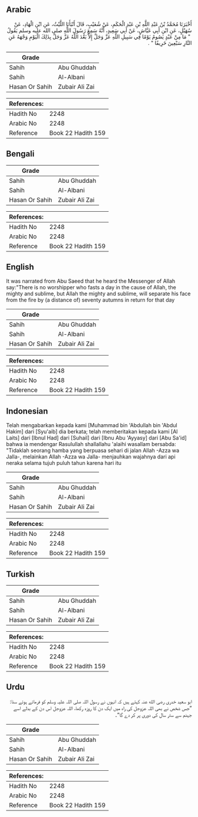 ## Arabic


<div dir="rtl" lang="ar" style={{fontSize:'larger',backgroundColor:'#f8f9fa',padding:20}}>
أَخْبَرَنَا مُحَمَّدُ بْنُ عَبْدِ اللَّهِ بْنِ عَبْدِ الْحَكَمِ، عَنْ شُعَيْبٍ، قَالَ أَنْبَأَنَا اللَّيْثُ، عَنِ ابْنِ الْهَادِ، عَنْ سُهَيْلٍ، عَنِ ابْنِ أَبِي عَيَّاشٍ، عَنْ أَبِي سَعِيدٍ، أَنَّهُ سَمِعَ رَسُولَ اللَّهِ صلى الله عليه وسلم يَقُولُ ‏ "‏ مَا مِنْ عَبْدٍ يَصُومُ يَوْمًا فِي سَبِيلِ اللَّهِ عَزَّ وَجَلَّ إِلاَّ بَعَّدَ اللَّهُ عَزَّ وَجَلَّ بِذَلِكَ الْيَوْمِ وَجْهَهُ عَنِ النَّارِ سَبْعِينَ خَرِيفًا ‏"‏ ‏.‏
</div>
<div style={{backgroundColor:'#f8f9fa',padding:20, marginBottom: 10}}><table> <thead> <tr> <th>Grade</th> <th></th> </tr> </thead> <tbody> <tr><td>Sahih</td><td>Abu Ghuddah</td></tr><tr><td>Sahih</td><td>Al-Albani</td></tr><tr><td>Hasan Or Sahih</td><td>Zubair Ali Zai</td></tr></tbody></table><table> <thead> <tr> <th>References:</th> <th></th> </tr> </thead> <tbody><tr><td>Hadith No</td><td>2248</td></tr><tr><td>Arabic No</td><td>2248</td></tr><tr><td>Reference</td><td>Book 22 Hadith 159</td></tr></tbody></table></div>

## Bengali


<div dir="ltr" lang="bn" style={{fontSize:'larger',backgroundColor:'#f8f9fa',padding:20}}>

</div>
<div style={{backgroundColor:'#f8f9fa',padding:20, marginBottom: 10}}><table> <thead> <tr> <th>Grade</th> <th></th> </tr> </thead> <tbody> <tr><td>Sahih</td><td>Abu Ghuddah</td></tr><tr><td>Sahih</td><td>Al-Albani</td></tr><tr><td>Hasan Or Sahih</td><td>Zubair Ali Zai</td></tr></tbody></table><table> <thead> <tr> <th>References:</th> <th></th> </tr> </thead> <tbody><tr><td>Hadith No</td><td>2248</td></tr><tr><td>Arabic No</td><td>2248</td></tr><tr><td>Reference</td><td>Book 22 Hadith 159</td></tr></tbody></table></div>

## English


<div dir="ltr" lang="en" style={{fontSize:'larger',backgroundColor:'#f8f9fa',padding:20}}>
It was narrated from Abu Saeed that he heard the Messenger of Allah say:"There is no worshipper who fasts a day in the cause of Allah, the mighty and sublime, but Allah the mighty and sublime, will separate his face from the fire by (a distance of) seventy autumns in return for that day
</div>
<div style={{backgroundColor:'#f8f9fa',padding:20, marginBottom: 10}}><table> <thead> <tr> <th>Grade</th> <th></th> </tr> </thead> <tbody> <tr><td>Sahih</td><td>Abu Ghuddah</td></tr><tr><td>Sahih</td><td>Al-Albani</td></tr><tr><td>Hasan Or Sahih</td><td>Zubair Ali Zai</td></tr></tbody></table><table> <thead> <tr> <th>References:</th> <th></th> </tr> </thead> <tbody><tr><td>Hadith No</td><td>2248</td></tr><tr><td>Arabic No</td><td>2248</td></tr><tr><td>Reference</td><td>Book 22 Hadith 159</td></tr></tbody></table></div>

## Indonesian


<div dir="ltr" lang="id" style={{fontSize:'larger',backgroundColor:'#f8f9fa',padding:20}}>
Telah mengabarkan kepada kami [Muhammad bin 'Abdullah bin 'Abdul Hakim] dari [Syu'aib] dia berkata; telah memberitakan kepada kami [Al Laits] dari [Ibnul Had] dari [Suhail] dari [Ibnu Abu 'Ayyasy] dari [Abu Sa'id] bahwa ia mendengar Rasulullah shallallahu 'alaihi wasallam bersabda: "Tidaklah seorang hamba yang berpuasa sehari di jalan Allah -Azza wa Jalla-, melainkan Allah -Azza wa Jalla- menjauhkan wajahnya dari api neraka selama tujuh puluh tahun karena hari itu
</div>
<div style={{backgroundColor:'#f8f9fa',padding:20, marginBottom: 10}}><table> <thead> <tr> <th>Grade</th> <th></th> </tr> </thead> <tbody> <tr><td>Sahih</td><td>Abu Ghuddah</td></tr><tr><td>Sahih</td><td>Al-Albani</td></tr><tr><td>Hasan Or Sahih</td><td>Zubair Ali Zai</td></tr></tbody></table><table> <thead> <tr> <th>References:</th> <th></th> </tr> </thead> <tbody><tr><td>Hadith No</td><td>2248</td></tr><tr><td>Arabic No</td><td>2248</td></tr><tr><td>Reference</td><td>Book 22 Hadith 159</td></tr></tbody></table></div>

## Turkish


<div dir="ltr" lang="tr" style={{fontSize:'larger',backgroundColor:'#f8f9fa',padding:20}}>

</div>
<div style={{backgroundColor:'#f8f9fa',padding:20, marginBottom: 10}}><table> <thead> <tr> <th>Grade</th> <th></th> </tr> </thead> <tbody> <tr><td>Sahih</td><td>Abu Ghuddah</td></tr><tr><td>Sahih</td><td>Al-Albani</td></tr><tr><td>Hasan Or Sahih</td><td>Zubair Ali Zai</td></tr></tbody></table><table> <thead> <tr> <th>References:</th> <th></th> </tr> </thead> <tbody><tr><td>Hadith No</td><td>2248</td></tr><tr><td>Arabic No</td><td>2248</td></tr><tr><td>Reference</td><td>Book 22 Hadith 159</td></tr></tbody></table></div>

## Urdu


<div dir="rtl" lang="ur" style={{fontSize:'larger',backgroundColor:'#f8f9fa',padding:20}}>
ابو سعید خدری رضی الله عنہ کہتے ہیں کہ انہوں نے رسول اللہ صلی اللہ علیہ وسلم کو فرماتے ہوئے سنا: ”جس شخص نے بھی اللہ عزوجل کی راہ میں ایک دن کا روزہ رکھا، اللہ عزوجل اس دن کے بدلے اسے جہنم سے ستر سال کی دوری پر کر دے گا“۔
</div>
<div style={{backgroundColor:'#f8f9fa',padding:20, marginBottom: 10}}><table> <thead> <tr> <th>Grade</th> <th></th> </tr> </thead> <tbody> <tr><td>Sahih</td><td>Abu Ghuddah</td></tr><tr><td>Sahih</td><td>Al-Albani</td></tr><tr><td>Hasan Or Sahih</td><td>Zubair Ali Zai</td></tr></tbody></table><table> <thead> <tr> <th>References:</th> <th></th> </tr> </thead> <tbody><tr><td>Hadith No</td><td>2248</td></tr><tr><td>Arabic No</td><td>2248</td></tr><tr><td>Reference</td><td>Book 22 Hadith 159</td></tr></tbody></table></div>